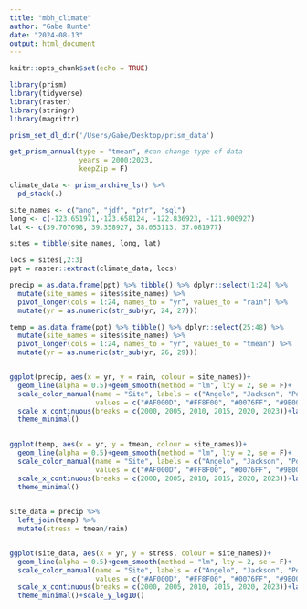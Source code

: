 ```yaml
---
title: "mbh_climate"
author: "Gabe Runte"
date: "2024-08-13"
output: html_document
---
```


```r
knitr::opts_chunk$set(echo = TRUE)

library(prism)
library(tidyverse)
library(raster)
library(stringr)
library(magrittr)

prism_set_dl_dir('/Users/Gabe/Desktop/prism_data')
```


```r
get_prism_annual(type = "tmean", #can change type of data
                 years = 2000:2023,
                 keepZip = F)


```



```r

climate_data <- prism_archive_ls() %>%  
  pd_stack(.)  

site_names <- c("ang", "jdf", "ptr", "sql")
long <- c(-123.651971,-123.658124, -122.836923, -121.900927)
lat <- c(39.707698, 39.358927, 38.053113, 37.081977)

sites = tibble(site_names, long, lat)

locs = sites[,2:3]
ppt = raster::extract(climate_data, locs)

precip = as.data.frame(ppt) %>% tibble() %>% dplyr::select(1:24) %>%  
  mutate(site_names = sites$site_names) %>% 
  pivot_longer(cols = 1:24, names_to = "yr", values_to = "rain") %>% 
  mutate(yr = as.numeric(str_sub(yr, 24, 27)))

temp = as.data.frame(ppt) %>% tibble() %>% dplyr::select(25:48) %>%  
  mutate(site_names = sites$site_names) %>% 
  pivot_longer(cols = 1:24, names_to = "yr", values_to = "tmean") %>% 
  mutate(yr = as.numeric(str_sub(yr, 26, 29)))


ggplot(precip, aes(x = yr, y = rain, colour = site_names))+
  geom_line(alpha = 0.5)+geom_smooth(method = "lm", lty = 2, se = F)+
  scale_color_manual(name = "Site", labels = c("Angelo", "Jackson", "Point Reyes", "Soquel"),
                     values = c("#AF000D", "#FF8F00", "#0076FF", "#9B00F5"))+
  scale_x_continuous(breaks = c(2000, 2005, 2010, 2015, 2020, 2023))+labs(x = "Year", y = "Precipitation (mm)")+
  theme_minimal()
  

ggplot(temp, aes(x = yr, y = tmean, colour = site_names))+
  geom_line(alpha = 0.5)+geom_smooth(method = "lm", lty = 2, se = F)+
  scale_color_manual(name = "Site", labels = c("Angelo", "Jackson", "Point Reyes", "Soquel"),
                     values = c("#AF000D", "#FF8F00", "#0076FF", "#9B00F5"))+
  scale_x_continuous(breaks = c(2000, 2005, 2010, 2015, 2020, 2023))+labs(x = "Year", y = "Mean Temperature")+
  theme_minimal()
  
```


```r
site_data = precip %>% 
  left_join(temp) %>% 
  mutate(stress = tmean/rain)


ggplot(site_data, aes(x = yr, y = stress, colour = site_names))+
  geom_line(alpha = 0.5)+geom_smooth(method = "lm", lty = 2, se = F)+
  scale_color_manual(name = "Site", labels = c("Angelo", "Jackson", "Point Reyes", "Soquel"),
                     values = c("#AF000D", "#FF8F00", "#0076FF", "#9B00F5"))+
  scale_x_continuous(breaks = c(2000, 2005, 2010, 2015, 2020, 2023))+labs(x = "Year", y = "Evaporative stress (temp/rain)")+
  theme_minimal()+scale_y_log10()
```


